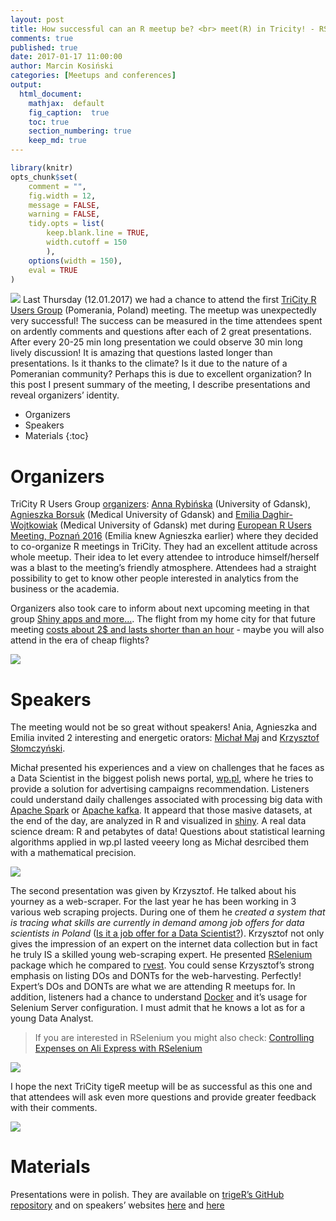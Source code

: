 ```yaml
---
layout: post
title: How successful can an R meetup be? <br> meet(R) in Tricity! - RSelenium and Big Data processing
comments: true
published: true
date: 2017-01-17 11:00:00
author: Marcin Kosiński
categories: [Meetups and conferences]
output:
  html_document:
    mathjax:  default
    fig_caption:  true
    toc: true
    section_numbering: true
    keep_md: true
---
```

```r
library(knitr)
opts_chunk$set(
	comment = "",
	fig.width = 12, 
	message = FALSE,
	warning = FALSE,
	tidy.opts = list(
		keep.blank.line = TRUE,
		width.cutoff = 150
		),
	options(width = 150),
	eval = TRUE
)
```
<img src="/images/fulls/triger-crop.png" class="fit image"> Last Thursday (12.01.2017) we had a chance to attend the first [TriCity R Users Group](https://www.meetup.com/Trojmiejska-Grupa-Entuzjastow-R/) (Pomerania, Poland) meeting. The meetup was unexpectedly very successful! The success can be measured in the time attendees spent on ardently comments and questions after each of 2 great presentations. After every 20-25 min long presentation we could observe 30 min long lively discussion! It is amazing that questions lasted longer than presentations. Is it thanks to the climate? Is it due to the nature of a Pomeranian community? Perhaps this is due to excellent organization? In this post I present summary of the meeting, I describe presentations and reveal organizers' identity.

* Organizers
* Speakers
* Materials
{:toc}

# Organizers

TriCity R Users Group [organizers](https://www.meetup.com/Trojmiejska-Grupa-Entuzjastow-R/members/?op=leaders): [Anna Rybińska](https://www.linkedin.com/in/anna-rybińska-2ba507115) (University of Gdansk), [Agnieszka Borsuk](https://www.researchgate.net/profile/Agnieszka_Borsuk) (Medical University of Gdansk) and [Emilia Daghir-Wojtkowiak](https://www.researchgate.net/profile/Emilia_Daghir-Wojtkowiak) (Medical University of Gdansk) met during [European R Users Meeting, Poznań 2016](http://erum.ue.poznan.pl/) (Emilia knew Agnieszka earlier) where they decided to co-organize R meetings in TriCity. They had an excellent attitude across whole meetup. Their idea to let every attendee to introduce himself/herself was a blast to the meeting's friendly atmosphere. Attendees had a straight possibility to get to know other people interested in analytics from the business or the academia.

Organizers also took care to inform about next upcoming meeting in that group [Shiny apps and more...](https://www.meetup.com/Trojmiejska-Grupa-Entuzjastow-R/events/236895759/). The flight from my home city for that future meeting [costs about 2$ and lasts shorter than an hour](https://www.google.pl/flights/#search;f=WAW,WMI,RWA;t=GDN,RGD;d=2017-02-16;r=2017-02-17;tt=o) - maybe you will also attend in the era of cheap flights?

<img src="/images/fulls/triger_photo3.jpg" class="fit image">

# Speakers

The meeting would not be so great without speakers! Ania, Agnieszka and Emilia invited 2 interesting and energetic orators: [Michał Maj](https://www.linkedin.com/in/michał-maj-4912207a) and [Krzysztof Słomczyński](https://www.linkedin.com/in/krzysztof-s%C5%82omczy%C5%84ski-20a364134).

Michał presented his experiences and a view on challenges that he faces as a Data Scientist in the biggest polish news portal, [wp.pl](http://wp.pl/), where he tries to provide a solution for advertising campaigns recommendation. Listeners could understand daily challenges associated with processing big data with [Apache Spark](http://spark.apache.org/) or [Apache kafka](https://kafka.apache.org/). It appeard that those masive datasets, at the end of the day, are analyzed in R and visualized in [shiny](https://shiny.rstudio.com/). A real data science dream: R and petabytes of data! Questions about statistical learning algorithms applied in wp.pl lasted veeery long as Michał desrcibed them with a mathematical precision.

<img src="/images/fulls/triger_photo1.jpg" class="fit image">

The second presentation was given by Krzysztof. He talked about his yourney as a web-scraper. For the last year he has been working in 3 various web scraping projects. During one of them he *created a system that is tracing what skills are currently in demand among job offers for data scientists in Poland* ([Is it a job offer for a Data Scientist?](http://smarterpoland.pl/index.php/2017/01/is-it-a-job-offer-for-a-data-scientist/)). Krzysztof not only gives the impression of an expert on the internet data collection but in fact he truly IS a skilled young web-scraping expert. He presented [RSelenium](https://cran.r-project.org/web/packages/RSelenium/index.html) package which he compared to [rvest](https://cran.r-project.org/web/packages/rvest/index.html). You could sense Krzysztof's strong emphasis on listing DOs and DONTs for the web-harvesting. Perfectly! Expert's DOs and DONTs are what we are attending R meetups for. In addition, listeners had a chance to understand [Docker](https://www.docker.com/) and it's usage for Selenium Server configuration. I must admit that he knows a lot as for a young Data Analyst.

> If you are interested in RSelenium you might also check: [Controlling Expenses on Ali Express with RSelenium](http://r-addict.com/2017/01/08/RSelenium-at-TriCity-and-AliExpress.html)

<img src="/images/fulls/triger_photo2.jpg" class="fit image">

I hope the next TriCity tigeR meetup will be as successful as this one and that attendees will ask even more questions and provide greater feedback with their comments.

<img src="/images/fulls/triger_photo4.jpg" class="fit image">

# Materials

Presentations were in polish. They are available on [trigeR's GitHub repository](https://github.com/trigeRgroup/spotkanie_12-01-2017) and on speakers' websites [here](https://krzyslom.github.io/meet-R/#/) and [here](link)